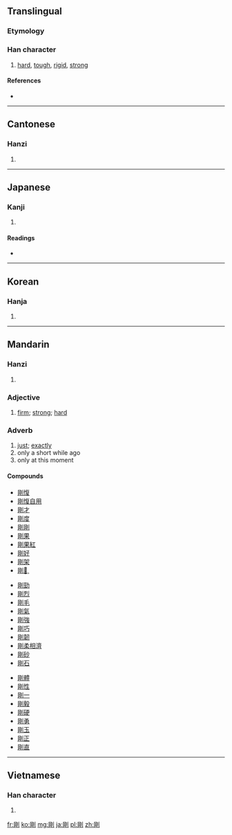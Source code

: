 {{also|刚}}
==Translingual==

===Etymology===
{{Han compound|岡|刀|c1=p|c2=s|t2=knife|ls=psc}}

===Han character===
{{Han char|rn=18|rad=刀|as=08|sn=10|four=7220<sub>0</sub>|canj=月山中弓 (BULN)|ids=⿰[[岡]][[刂]]}}

# [[hard]], [[tough]], [[rigid]], [[strong]]

====References====
* {{Han ref|kx=0141.110|dkj=02042|dj=0320.170|hdz=10344.100|uh=525B|ud=21083|bh=ADE8|bd=44520}}

----

==Cantonese==

===Hanzi===
{{yue-hanzi|jyut=|y=gong1|sim=刚}}

# {{defn|lang=yue|sort=刀08}}

----

==Japanese==

===Kanji===
{{ja-kanji|grade=c|rs=刀08}}

# {{defn|lang=ja|sort=刀08}}

====Readings====
* {{ja-readings|on=[[ごう]] (gō)|kun=[[つよい]] (tsuyoi), [[こわい]] (kowai)}}

----

==Korean==

===Hanja===
{{ko-hanja|hangeul=강|rv=gang|mr=kang}}

# {{defn|lang=ko|sort=刀08}}

----

==Mandarin==

===Hanzi===
{{cmn-hanzi|sim=刚|pin=[[gāng]] ([[gang1]])|wg=kang<sup>1</sup>}}

# {{defn|lang=cmn|sort=刀08}}

===Adjective===
{{cmn-adj|t|pin=gāng|pint=gang1|tra=剛|sim=刚|rs=刀08}}

# [[firm]]; [[strong]]; [[hard]]

===Adverb===
{{cmn-adv|t|pin=gāng|pint=gang1|tra=剛|sim=刚|rs=刀08}}

# [[just]]; [[exactly]]
# only a short while ago
# only at this moment

====Compounds====
{{top3}}
* [[剛愎]]
* [[剛愎自用]]
* [[剛才]]
* [[剛度]]
* [[剛剛]]
* [[剛果]]
* [[剛果紅]]
* [[剛好]]
* [[剛架]]
* [[剛健]]̧
{{mid3}}
* [[剛勁]]
* [[剛烈]]
* [[剛毛]]
* [[剛氣]]
* [[剛強]]
* [[剛巧]]
* [[剛韌]]
* [[剛柔相濟]]
* [[剛砂]]
* [[剛石]]
{{mid3}}
* [[剛體]]
* [[剛性]]
* [[剛一]]
* [[剛毅]]
* [[剛硬]]
* [[剛勇]]
* [[剛玉]]
* [[剛正]]
* [[剛直]]
{{bottom}}

----

==Vietnamese==

===Han character===
{{vi-hantu|[[cương]], [[cang]]|rs=刀08}}

# {{defn|lang=vi|sort=刀08}}

[[fr:剛]]
[[ko:剛]]
[[mg:剛]]
[[ja:剛]]
[[pl:剛]]
[[zh:剛]]